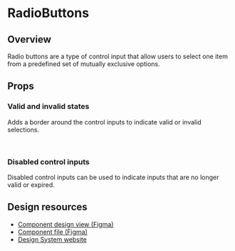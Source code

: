 
<Meta of={radioButtonsStories} />

# RadioButtons

## Overview

Radio buttons are a type of control input that allow users to select one item from a predefined set of mutually exclusive options.

<Primary />

## Props

<Controls />

### Valid and invalid states

Adds a border around the control inputs to indicate valid or invalid selections.

<Story of={radioButtonsStories.successVariant} />

<br />

<Story of={radioButtonsStories.errorVariant} />

### Disabled control inputs

Disabled control inputs can be used to indicate inputs that are no longer valid or expired.

<Story of={radioButtonsStories.disabledVariant} />

## Design resources

-   <a className="figma-link" href={figmaLinks.radioButtons.design} target="_blank" rel="noopener noreferrer">
        Component design view (Figma)
    </a>
-   <a className="figma-link" href={figmaLinks.radioButtons.file} target="_blank" rel="noopener noreferrer">
        Component file (Figma)
    </a>
-   <a className="figma-link" href={figmaLinks.radioButtons.ds} target="_blank" rel="noopener noreferrer">
        Design System website
    </a>
